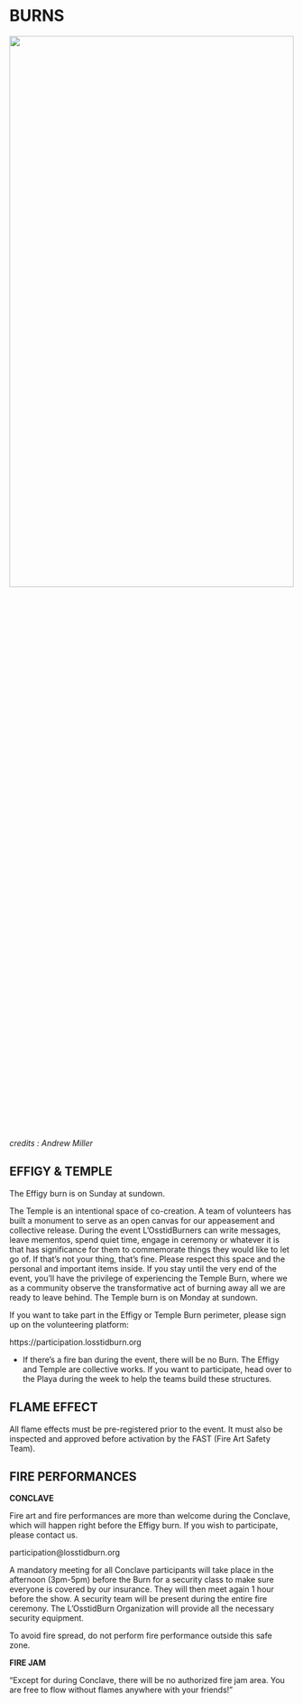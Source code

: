# BURNS {-}

<img src="www/picture_burn.jpg"  width=100% height=50%>
*credits : Andrew Miller*

<h2><span>EFFIGY & TEMPLE</span></h2> 

The Effigy burn is on Sunday at sundown.

The Temple is an intentional space of co-creation. A team of volunteers has built a monument to serve as an open canvas for our appeasement and collective release. During the event L’OsstidBurners can write messages, leave mementos, spend quiet time, engage in ceremony or whatever it is that has significance for them to commemorate things they would like to let go of. If that’s not your thing, that’s fine. Please respect this space and the personal and important items inside. If you stay until the very end of the event, you’ll have the privilege of experiencing the Temple Burn, where we as a community observe the transformative act of burning away all we are ready to leave behind. The Temple burn is on Monday at sundown.

If you want to take part in the Effigy or Temple Burn perimeter, please sign up on the volunteering platform: 

https://participation.losstidburn.org

* If there’s a fire ban during the event, there will be no Burn. The Effigy and Temple are collective works. If you want to participate, head over to the Playa during the week to help the teams build these structures.


<h2><span> FLAME EFFECT </h2></span>

All flame effects must be pre-registered prior to the event. It must also be inspected and approved before activation by the FAST (Fire Art Safety Team).

<h2><span> FIRE PERFORMANCES </h2></span>


**CONCLAVE**  

Fire art and fire performances are more than welcome during the Conclave, which will happen right before the Effigy burn. If you wish to participate, please contact us.

participation@losstidburn.org

A mandatory meeting for all Conclave participants will take place in the afternoon (3pm-5pm) before the Burn for a security class to make sure everyone is covered by our insurance. They will then meet again 1 hour before the show. A security team will be present during the entire fire ceremony. The L’OsstidBurn Organization will provide all the necessary security equipment.

To avoid fire spread, do not perform fire performance outside this safe zone.

**FIRE JAM**

"Except for during Conclave, there will be no authorized fire jam area. You are free to flow without flames anywhere with your friends!"